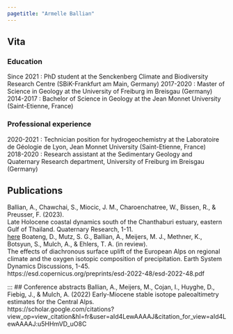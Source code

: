 ```yaml
---
pagetitle: "Armelle Ballian"
---
```

:::{#template-area}
## Vita 
### Education  
Since 2021 : PhD student at the Senckenberg Climate and Biodiversity Research Centre (SBiK-Frankfurt am Main, Germany)
2017-2020 : Master of Science in Geology at the University of Freiburg im Breisgau (Germany)  
2014-2017 : Bachelor of Science in Geology at the Jean Monnet University (Saint-Etienne, France)

### Professional experience  
2020-2021 : Technician position for hydrogeochemistry at the Laboratoire de Géologie de Lyon, Jean Monnet University (Saint-Etienne, France)  
2018-2020 : Research assistant at the Sedimentary Geology and Quaternary Research department, University of Freiburg im Breisgau (Germany)   
:::
## Publications 
Ballian, A., Chawchai, S., Miocic, J. M., Charoenchatree, W., Bissen, R., & Preusser, F. (2023).  
Late Holocene coastal dynamics south of the Chanthaburi estuary, eastern Gulf of Thailand. Quaternary Research, 1-11.  
[here](https://www.cambridge.org/core/journals/quaternary-research/article/abs/late-holocene-coastal-dynamics-south-of-the-chanthaburi-estuary-eastern-gulf-of-thailand/CA506FAE3DF018CE3D7D2AEA52C6F4C9){target="_blank"}
Boateng, D., Mutz, S. G., Ballian, A., Meijers, M. J., Methner, K., Botsyun, S., Mulch, A., & Ehlers, T. A. (in review).  
The effects of diachronous surface uplift of the European Alps on regional climate and the oxygen isotopic composition of precipitation. Earth System Dynamics Discussions, 1-45.   
https://esd.copernicus.org/preprints/esd-2022-48/esd-2022-48.pdf  

:::
## Conference abstracts
Ballian, A., Meijers, M., Cojan, I., Huyghe, D., Fiebig, J., & Mulch, A. (2022)  Early-Miocene stable isotope paleoaltimetry estimates for the Central Alps.   
https://scholar.google.com/citations?view_op=view_citation&hl=fr&user=aId4LewAAAAJ&citation_for_view=aId4LewAAAAJ:u5HHmVD_uO8C
